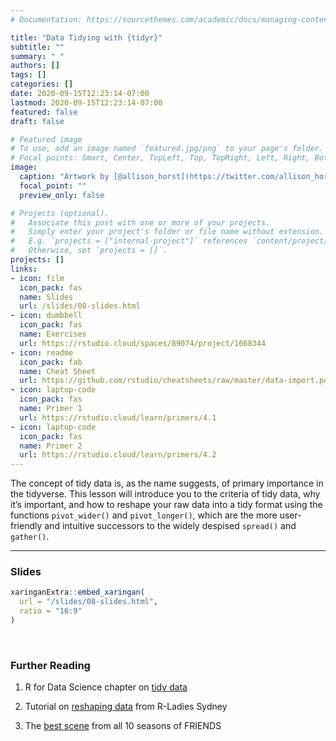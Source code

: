 ```yaml
---
# Documentation: https://sourcethemes.com/academic/docs/managing-content/

title: "Data Tidying with {tidyr}"
subtitle: ""
summary: " "
authors: []
tags: []
categories: []
date: 2020-09-15T12:23:14-07:00
lastmod: 2020-09-15T12:23:14-07:00
featured: false
draft: false

# Featured image
# To use, add an image named `featured.jpg/png` to your page's folder.
# Focal points: Smart, Center, TopLeft, Top, TopRight, Left, Right, BottomLeft, Bottom, BottomRight.
image:
  caption: "Artwork by [@allison_horst](https://twitter.com/allison_horst)"
  focal_point: ""
  preview_only: false

# Projects (optional).
#   Associate this post with one or more of your projects.
#   Simply enter your project's folder or file name without extension.
#   E.g. `projects = ["internal-project"]` references `content/project/deep-learning/index.md`.
#   Otherwise, set `projects = []`.
projects: []
links:
- icon: film
  icon_pack: fas
  name: Slides
  url: /slides/08-slides.html
- icon: dumbbell
  icon_pack: fas
  name: Exercises
  url: https://rstudio.cloud/spaces/89074/project/1668344
- icon: readme
  icon_pack: fab
  name: Cheat Sheet
  url: https://github.com/rstudio/cheatsheets/raw/master/data-import.pdf
- icon: laptop-code
  icon_pack: fas
  name: Primer 1
  url: https://rstudio.cloud/learn/primers/4.1
- icon: laptop-code
  icon_pack: fas
  name: Primer 2
  url: https://rstudio.cloud/learn/primers/4.2
---
```


The concept of tidy data is, as the name suggests, of primary importance in the tidyverse. This lesson will introduce you to the criteria of tidy data, why it's important, and how to reshape your raw data into a tidy format using the functions `pivot_wider()` and `pivot_longer()`, which are the more user-friendly and intuitive successors to the widely despised `spread()` and `gather()`. 

***

### Slides

```r
xaringanExtra::embed_xaringan(
  url = "/slides/08-slides.html",
  ratio = "16:9"
)
```

<br>

### Further Reading

:::book
1. R for Data Science chapter on [tidy data](https://r4ds.had.co.nz/tidy-data.html#pivoting)

2. Tutorial on [reshaping data](https://rladiessydney.org/courses/ryouwithme/02-cleanitup-5/) from R-Ladies
Sydney

3. The [best scene](https://www.youtube.com/watch?v=n67RYI_0sc0) from all 10 seasons of FRIENDS
:::
